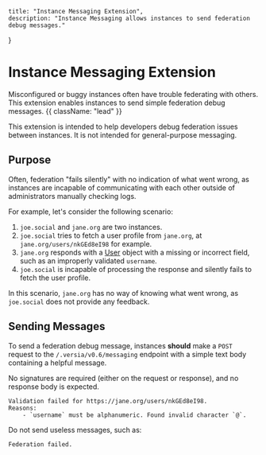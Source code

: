     title: "Instance Messaging Extension",
    description: "Instance Messaging allows instances to send federation debug messages."
}

# Instance Messaging Extension

Misconfigured or buggy instances often have trouble federating with others. This extension enables instances to send simple federation debug messages. {{ className: "lead" }}

<Note>
    This extension is intended to help developers debug federation issues between instances. It is not intended for general-purpose messaging.
</Note>

## Purpose

Often, federation "fails silently" with no indication of what went wrong, as instances are incapable of communicating with each other outside of administrators manually checking logs.

For example, let's consider the following scenario:
1. `joe.social` and `jane.org` are two instances.
2. `joe.social` tries to fetch a user profile from `jane.org`, at `jane.org/users/nkGEd8eI98` for example.
3. `jane.org` responds with a [User](/entities/user) object with a missing or incorrect field, such as an improperly validated `username`.
4. `joe.social` is incapable of processing the response and silently fails to fetch the user profile.

In this scenario, `jane.org` has no way of knowing what went wrong, as `joe.social` does not provide any feedback.


## Sending Messages

To send a federation debug message, instances **should** make a `POST` request to the `/.versia/v0.6/messaging` endpoint with a simple text body containing a helpful message.

No signatures are required (either on the request or response), and no response body is expected.

```text {{ "title": "Helpful Message" }}
Validation failed for https://jane.org/users/nkGEd8eI98.
Reasons:
    - `username` must be alphanumeric. Found invalid character `@`.
```

Do not send useless messages, such as:

```text {{ "title": "Unhelpful Message" }}
Federation failed.
```